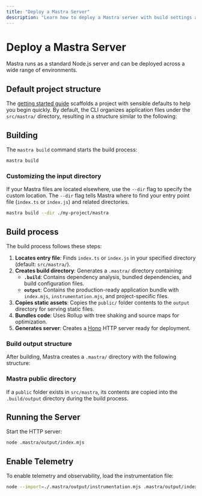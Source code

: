 ```yaml
---
title: "Deploy a Mastra Server"
description: "Learn how to deploy a Mastra server with build settings and deployment options."
---
```



# Deploy a Mastra Server

Mastra runs as a standard Node.js server and can be deployed across a wide range of environments.

## Default project structure

The [getting started guide](/docs/getting-started/installation) scaffolds a project with sensible defaults to help you begin quickly. By default, the CLI organizes application files under the `src/mastra/` directory, resulting in a structure similar to the following:

<FileTree>
  <FileTree.Folder name="src" defaultOpen>
    <FileTree.Folder name="mastra" defaultOpen>
      <FileTree.Folder name="agents" />
      <FileTree.Folder name="tools" />
      <FileTree.Folder name="workflows" />
      <FileTree.File name="index.ts" />
    </FileTree.Folder>
  </FileTree.Folder>
  <FileTree.File name="package.json" />
  <FileTree.File name="tsconfig.json" />
</FileTree>

## Building

The `mastra build` command starts the build process:

```bash copy
mastra build
```

### Customizing the input directory

If your Mastra files are located elsewhere, use the `--dir` flag to specify the custom location. The `--dir` flag tells Mastra where to find your entry point file (`index.ts` or `index.js`) and related directories.

```bash copy
mastra build --dir ./my-project/mastra
```

## Build process

The build process follows these steps:

1. **Locates entry file**: Finds `index.ts` or `index.js` in your specified directory (default: `src/mastra/`).
2. **Creates build directory**: Generates a `.mastra/` directory containing:
    - **`.build`**: Contains dependency analysis, bundled dependencies, and build configuration files.
    - **`output`**: Contains the production-ready application bundle with `index.mjs`, `instrumentation.mjs`, and project-specific files.
3. **Copies static assets**: Copies the `public/` folder contents to the `output` directory for serving static files.
4. **Bundles code**: Uses Rollup with tree shaking and source maps for optimization.
5. **Generates server**: Creates a [Hono](https://hono.dev) HTTP server ready for deployment.

### Build output structure

After building, Mastra creates a `.mastra/` directory with the following structure:

<FileTree>
  <FileTree.Folder name=".mastra" defaultOpen>
    <FileTree.Folder name=".build" />
    <FileTree.Folder name="output" />
  </FileTree.Folder>
</FileTree>

### Mastra public directory

If a `public` folder exists in `src/mastra`, its contents are copied into the `.build/output` directory during the build process.


## Running the Server

Start the HTTP server:

```bash copy
node .mastra/output/index.mjs
```

## Enable Telemetry

To enable telemetry and observability, load the instrumentation file:

```bash copy
node --import=./.mastra/output/instrumentation.mjs .mastra/output/index.mjs
```
